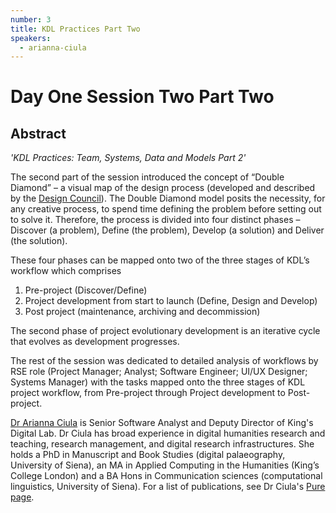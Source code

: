 ```yaml
---
number: 3
title: KDL Practices Part Two
speakers:
  - arianna-ciula
---
```


# Day One Session Two Part Two

## Abstract

_'KDL Practices: Team, Systems, Data and Models Part 2'_

The second part of the session introduced the concept of “Double Diamond” – a
visual map of the design process (developed and described by the
[Design Council](https://www.designcouncil.org.uk/news-opinion/what-framework-innovation-design-councils-evolved-double-diamond)).
The Double Diamond model posits the necessity, for any creative process, to
spend time defining the problem before setting out to solve it. Therefore, the
process is divided into four distinct phases – Discover (a problem), Define (the
problem), Develop (a solution) and Deliver (the solution).

These four phases can be mapped onto two of the three stages of KDL’s workflow
which comprises

1. Pre-project (Discover/Define)
2. Project development from start to launch (Define, Design and Develop)
3. Post project (maintenance, archiving and decommission)

The second phase of project evolutionary development is an iterative cycle that
evolves as development progresses.

The rest of the session was dedicated to detailed analysis of workflows by RSE
role (Project Manager; Analyst; Software Engineer; UI/UX Designer; Systems
Manager) with the tasks mapped onto the three stages of KDL project workflow,
from Pre-project through Project development to Post-project.

<Download download="docs/1.3-Practices_2.pdf" />
<Speakers>

[Dr Arianna Ciula](https://www.kdl.kcl.ac.uk/who-we-are/dr-arianna-ciula/) is
Senior Software Analyst and Deputy Director of King's Digital Lab. Dr Ciula has
broad experience in digital humanities research and teaching, research
management, and digital research infrastructures. She holds a PhD in Manuscript
and Book Studies (digital palaeography, University of Siena), an MA in Applied
Computing in the Humanities (King’s College London) and a BA Hons in
Communication sciences (computational linguistics, University of Siena). For a
list of publications, see Dr Ciula's
[Pure page](https://kclpure.kcl.ac.uk/portal/arianna.ciula.html).
